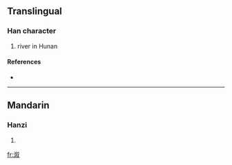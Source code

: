 {{also|漵}}
==Translingual==

===Han character===
{{Han char|rn=85|rad=水|as=09|sn=12|four=|canj=水人木水 (EODE), X水人木水 (XEODE)}}

# river in Hunan

====References====
* {{Han ref|kx=0639.111|hdz=31681.110|uh=6E86|ud=28294}}

----

==Mandarin==

===Hanzi===
{{cmn-hanzi|tra=漵|pin=[[lóu]] ([[lou2]]), [[xù]] ([[xu4]])|wg=lou<sup>2</sup>, hsü<sup>4</sup>}}

# {{defn|Mandarin}}

[[fr:溆]]